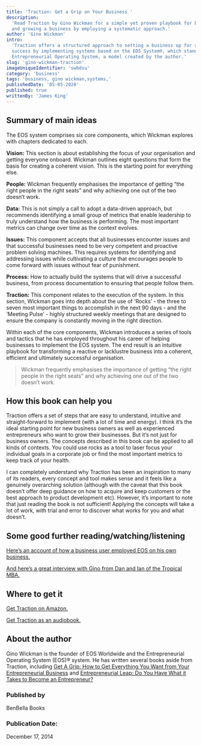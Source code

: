 ```yaml
---
title: 'Traction: Get a Grip on Your Business '
description:
  'Read Traction by Gino Wickman for a simple yet proven playbook for building
  and growing a business by employing a systematic approach.'
author: 'Gino Wickman'
intro:
  'Traction offers a structured approach to setting a business up for sustained
  success by implementing systems based on the EOS System®, which stands for
  Entrepreneurial Operating System, a model created by the author.'
slug: 'gino-wickman-traction'
imageUniqueIdentifier: 'swbdsu'
category: 'business'
tags: 'business, gino wickman,systems,'
publishedDate: '05-05-2020'
published: true
writtenBy: 'James King'
---
```


## Summary of main ideas

The EOS system comprises six core components, which Wickman explores with
chapters dedicated to each.

**Vision:** This section is about establishing the focus of your organisation
and getting everyone onboard. Wickman outlines eight questions that form the
basis for creating a coherent vision. This is the starting point for everything
else.

**People:** Wickman frequently emphasises the importance of getting “the right
people in the right seats” and why achieving one out of the two doesn’t work.

**Data:** This is not simply a call to adopt a data-driven approach, but
recommends identifying a small group of metrics that enable leadership to truly
understand how the business is performing. The most important metrics can change
over time as the context evolves.

**Issues:** This component accepts that all businesses encounter issues and that
successful businesses need to be very competent and proactive problem solving
machines. This requires systems for identifying and addressing issues while
cultivating a culture that encourages people to come forward with issues without
fear of punishment.

**Process:** How to actually build the systems that will drive a successful
business, from process documentation to ensuring that people follow them.

**Traction:** This component relates to the execution of the system. In this
section, Wickman goes into depth about the use of ‘Rocks’ - the three to seven
most important things to accomplish in the next 90 days - and the ‘Meeting
Pulse’ - highly structured weekly meetings that are designed to ensure the
company is constantly moving in the right direction.

Within each of the core components, Wickman introduces a series of tools and
tactics that he has employed throughout his career of helping businesses to
implement the EOS system. The end result is an intuitive playbook for
transforming a reactive or lacklustre business into a coherent, efficient and
ultimately successful organisation.

> Wickman frequently emphasises the importance of getting “the right people in
> the right seats” and why achieving one out of the two doesn’t work.

## How this book can help you

Traction offers a set of steps that are easy to understand, intuitive and
straight-forward to implement (with a lot of time and energy). I think it’s the
ideal starting point for new business owners as well as experienced
entrepreneurs who want to grow their businesses. But it’s not just for business
owners. The concepts described in this book can be applied to all kinds of
contexts. You could use rocks as a tool to laser focus your individual goals in
a corporate job or find the most important metrics to keep track of your health.

I can completely understand why Traction has been an inspiration to many of its
readers, every concept and tool makes sense and it feels like a genuinely
overarching solution (although with the caveat that this book doesn’t offer deep
guidance on how to acquire and keep customers or the best approach to product
development etc). However, it’s important to note that just reading the book is
not sufficient! Applying the concepts will take a lot of work, with trial and
error to discover what works for you and what doesn’t.

## Some good further reading/watching/listening

[Here’s an account of how a business user employed EOS on his own business.](https://www.youtube.com/watch?v=AURv58LHTrI)

[And here’s a great interview with Gino from Dan and Ian of the Tropical MBA.](https://www.tropicalmba.com/entrepreneurial-leap-gino-wickman/)

## Where to get it

[Get Traction on Amazon.](https://www.amazon.com/Traction-Get-Grip-Your-Business/dp/1936661837/ref=as_li_ss_tl?dchild=1&keywords=traction&qid=1598695288&sr=8-1&linkCode=ll1&tag=paperbacktrav-20&linkId=25af00b233f1fa418a9a1436bc7e857b&language=en_US)

[Get Traction as an audiobook.](https://www.amazon.com/Traction-Gino-Wickman-audiobook/dp/B00A9Z973M/ref=as_li_ss_tl?_encoding=UTF8&qid=1598695288&sr=8-1&linkCode=ll1&tag=paperbacktrav-20&linkId=86e45fe03429301d3e7ea5cc1200078e&language=en_US)

## About the author

Gino Wickman is the founder of EOS Worldwide and the Entrepreneurial Operating
System (EOS)® system. He has written several books aside from Traction,
including
[Get A Grip: How to Get Everything You Want from Your Entrepreneurial Business](https://www.amazon.com/Get-Grip-Everything-Entrepreneurial-Business/dp/1939529824/ref=as_li_ss_tl?dchild=1&keywords=Get+A+Grip:+How+to+Get+Everything+You+Want+from+Your+Entrepreneurial+Business&qid=1598695372&sr=8-1&linkCode=ll1&tag=paperbacktrav-20&linkId=e12607355fa516da196759e3e7664594&language=en_US)
and
[Entrepreneurial Leap: Do You Have What it Takes to Become an Entrepreneur?](https://www.amazon.com/Leap-Have-Takes-Become-Entrepreneur/dp/1948836815/ref=as_li_ss_tl?dchild=1&keywords=Entrepreneurial+Leap&qid=1598695407&sr=8-1&linkCode=ll1&tag=paperbacktrav-20&linkId=ad50ec74fbaaac508d3044144e588933&language=en_US)

### Published by

BenBella Books

### Publication Date:

December 17, 2014
